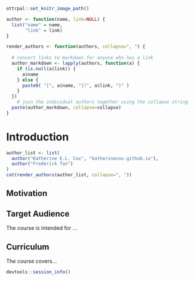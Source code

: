 
```r
ottrpal::set_knitr_image_path()
```

```r
author <- function(name, link=NULL) {
  list("name" = name,
       "link" = link)
}

render_authors <- function(authors, collapse=", ") {
  
  # convert links to markdown for anyone who has a link
  author_markdown <- lapply(authors, function(a) {
    if (is.null(a$link)) {
      a$name
    } else {
      paste0( "[", a$name, "](", a$link, ")" )
    }
  })
    # join the individual authors together using the collapse string
  paste(author_markdown, collapse=collapse)
}
```

# Introduction
::: {.section-authors}
```r
author_list <- list(
  author("Katherine E.L. Cox", "katherinecox.github.io"),
  author("Frederick Tan")
)
cat(render_authors(author_list, collapse=", "))
```
:::

## Motivation


## Target Audience  

The course is intended for ...

## Curriculum  

The course covers...


```r
devtools::session_info()
```

